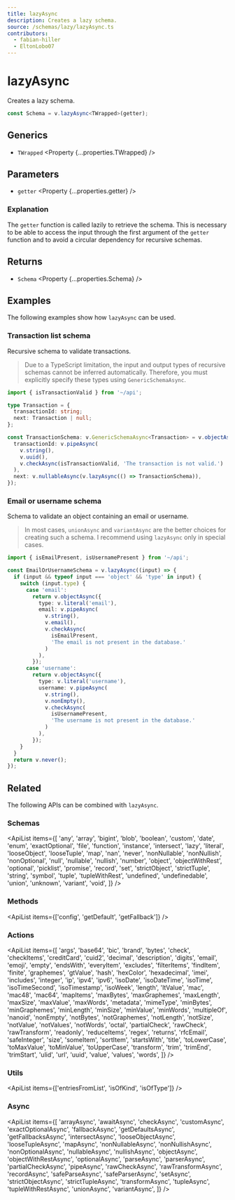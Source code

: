 ```yaml
---
title: lazyAsync
description: Creates a lazy schema.
source: /schemas/lazy/lazyAsync.ts
contributors:
  - fabian-hiller
  - EltonLobo07
---
```



# lazyAsync

Creates a lazy schema.

```ts
const Schema = v.lazyAsync<TWrapped>(getter);
```

## Generics

- `TWrapped` <Property {...properties.TWrapped} />

## Parameters

- `getter` <Property {...properties.getter} />

### Explanation

The `getter` function is called lazily to retrieve the schema. This is necessary to be able to access the input through the first argument of the `getter` function and to avoid a circular dependency for recursive schemas.

## Returns

- `Schema` <Property {...properties.Schema} />

## Examples

The following examples show how `lazyAsync` can be used.

### Transaction list schema

Recursive schema to validate transactions.

> Due to a TypeScript limitation, the input and output types of recursive schemas cannot be inferred automatically. Therefore, you must explicitly specify these types using <Link href="/api/GenericSchemaAsync/">`GenericSchemaAsync`</Link>.

```ts
import { isTransactionValid } from '~/api';

type Transaction = {
  transactionId: string;
  next: Transaction | null;
};

const TransactionSchema: v.GenericSchemaAsync<Transaction> = v.objectAsync({
  transactionId: v.pipeAsync(
    v.string(),
    v.uuid(),
    v.checkAsync(isTransactionValid, 'The transaction is not valid.')
  ),
  next: v.nullableAsync(v.lazyAsync(() => TransactionSchema)),
});
```

### Email or username schema

Schema to validate an object containing an email or username.

> In most cases, <Link href="/api/unionAsync/">`unionAsync`</Link> and <Link href="/api/variantAsync/">`variantAsync`</Link> are the better choices for creating such a schema. I recommend using `lazyAsync` only in special cases.

```ts
import { isEmailPresent, isUsernamePresent } from '~/api';

const EmailOrUsernameSchema = v.lazyAsync((input) => {
  if (input && typeof input === 'object' && 'type' in input) {
    switch (input.type) {
      case 'email':
        return v.objectAsync({
          type: v.literal('email'),
          email: v.pipeAsync(
            v.string(),
            v.email(),
            v.checkAsync(
              isEmailPresent,
              'The email is not present in the database.'
            )
          ),
        });
      case 'username':
        return v.objectAsync({
          type: v.literal('username'),
          username: v.pipeAsync(
            v.string(),
            v.nonEmpty(),
            v.checkAsync(
              isUsernamePresent,
              'The username is not present in the database.'
            )
          ),
        });
    }
  }
  return v.never();
});
```

## Related

The following APIs can be combined with `lazyAsync`.

### Schemas

<ApiList
  items={[
    'any',
    'array',
    'bigint',
    'blob',
    'boolean',
    'custom',
    'date',
    'enum',
    'exactOptional',
    'file',
    'function',
    'instance',
    'intersect',
    'lazy',
    'literal',
    'looseObject',
    'looseTuple',
    'map',
    'nan',
    'never',
    'nonNullable',
    'nonNullish',
    'nonOptional',
    'null',
    'nullable',
    'nullish',
    'number',
    'object',
    'objectWithRest',
    'optional',
    'picklist',
    'promise',
    'record',
    'set',
    'strictObject',
    'strictTuple',
    'string',
    'symbol',
    'tuple',
    'tupleWithRest',
    'undefined',
    'undefinedable',
    'union',
    'unknown',
    'variant',
    'void',
  ]}
/>

### Methods

<ApiList items={['config', 'getDefault', 'getFallback']} />

### Actions

<ApiList
  items={[
    'args',
    'base64',
    'bic',
    'brand',
    'bytes',
    'check',
    'checkItems',
    'creditCard',
    'cuid2',
    'decimal',
    'description',
    'digits',
    'email',
    'emoji',
    'empty',
    'endsWith',
    'everyItem',
    'excludes',
    'filterItems',
    'findItem',
    'finite',
    'graphemes',
    'gtValue',
    'hash',
    'hexColor',
    'hexadecimal',
    'imei',
    'includes',
    'integer',
    'ip',
    'ipv4',
    'ipv6',
    'isoDate',
    'isoDateTime',
    'isoTime',
    'isoTimeSecond',
    'isoTimestamp',
    'isoWeek',
    'length',
    'ltValue',
    'mac',
    'mac48',
    'mac64',
    'mapItems',
    'maxBytes',
    'maxGraphemes',
    'maxLength',
    'maxSize',
    'maxValue',
    'maxWords',
    'metadata',
    'mimeType',
    'minBytes',
    'minGraphemes',
    'minLength',
    'minSize',
    'minValue',
    'minWords',
    'multipleOf',
    'nanoid',
    'nonEmpty',
    'notBytes',
    'notGraphemes',
    'notLength',
    'notSize',
    'notValue',
    'notValues',
    'notWords',
    'octal',
    'partialCheck',
    'rawCheck',
    'rawTransform',
    'readonly',
    'reduceItems',
    'regex',
    'returns',
    'rfcEmail',
    'safeInteger',
    'size',
    'someItem',
    'sortItem',
    'startsWith',
    'title',
    'toLowerCase',
    'toMaxValue',
    'toMinValue',
    'toUpperCase',
    'transform',
    'trim',
    'trimEnd',
    'trimStart',
    'ulid',
    'url',
    'uuid',
    'value',
    'values',
    'words',
  ]}
/>

### Utils

<ApiList items={['entriesFromList', 'isOfKind', 'isOfType']} />

### Async

<ApiList
  items={[
    'arrayAsync',
    'awaitAsync',
    'checkAsync',
    'customAsync',
    'exactOptionalAsync',
    'fallbackAsync',
    'getDefaultsAsync',
    'getFallbacksAsync',
    'intersectAsync',
    'looseObjectAsync',
    'looseTupleAsync',
    'mapAsync',
    'nonNullableAsync',
    'nonNullishAsync',
    'nonOptionalAsync',
    'nullableAsync',
    'nullishAsync',
    'objectAsync',
    'objectWithRestAsync',
    'optionalAsync',
    'parseAsync',
    'parserAsync',
    'partialCheckAsync',
    'pipeAsync',
    'rawCheckAsync',
    'rawTransformAsync',
    'recordAsync',
    'safeParseAsync',
    'safeParserAsync',
    'setAsync',
    'strictObjectAsync',
    'strictTupleAsync',
    'transformAsync',
    'tupleAsync',
    'tupleWithRestAsync',
    'unionAsync',
    'variantAsync',
  ]}
/>
